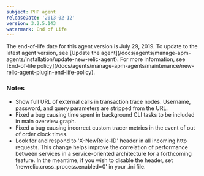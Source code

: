 ```yaml
---
subject: PHP agent
releaseDate: '2013-02-12'
version: 3.2.5.143
watermark: End of Life
---
```


<Callout variant="important">
  The end-of-life date for this agent version is July 29, 2019. To update to the latest agent version, see [Update the agent](/docs/agents/manage-apm-agents/installation/update-new-relic-agent). For more information, see [End-of-life policy](/docs/agents/manage-apm-agents/maintenance/new-relic-agent-plugin-end-life-policy).
</Callout>

### Notes

* Show full URL of external calls in transaction trace nodes. Username, password, and query parameters are stripped from the URL.
* Fixed a bug causing time spent in background CLI tasks to be included in main overview graph.
* Fixed a bug causing incorrect custom tracer metrics in the event of out of order clock times.
* Look for and respond to 'X-NewRelic-ID' header in all incoming http requests. This change helps improve the correlation of performance between services in a service-oriented architecture for a forthcoming feature. In the meantime, if you wish to disable the header, set 'newrelic.cross_process.enabled=0' in your .ini file.
